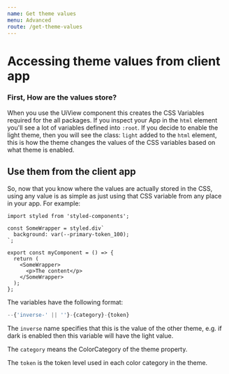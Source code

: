 ```yaml
---
name: Get theme values
menu: Advanced
route: /get-theme-values
---
```



# Accessing theme values from client app

<UiLineSeparator />

### First, How are the values store?

When you use the UiView component this creates the CSS Variables required for the all packages. If you inspect your App
in the `html` element you'll see a lot of variables defined into `:root`. If you decide to enable the light theme, then
you will see the class: `light` added to the `html` element, this is how the theme changes the values of the CSS variables
based on what theme is enabled.

## Use them from the client app

So, now that you know where the values are actually stored in the CSS, using any value is as simple as just using that
CSS variable from any place in your app. For example:

```tsx
import styled from 'styled-components';

const SomeWrapper = styled.div`
  background: var(--primary-token_100);
`;

export const myComponent = () => {
  return (
    <SomeWrapper>
      <p>The content</p>
    </SomeWrapper>
  );
};
```

The variables have the following format:

```ts
--{'inverse-' || ''}-{category}-{token}
```

The `inverse` name specifies that this is the value of the other theme, e.g. if dark is enabled then this variable will have the light value.

The `category` means the ColorCategory of the theme property.

The `token` is the token level used in each color category in the theme.
